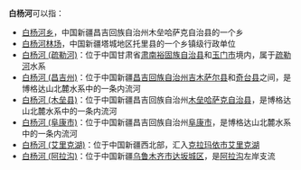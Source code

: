 '''白杨河'''可以指：
*[[白杨河乡|白杨河乡]]，中国新疆昌吉回族自治州木垒哈萨克自治县的一个乡
*[[白杨河林场|白杨河林场]]，中国新疆塔城地区托里县的一个乡镇级行政单位
*[[白杨河_(疏勒河)|白杨河 (疏勒河)]]：位于中国甘肃省[[肃南裕固族自治县|肃南裕固族自治县]]和[[玉门市|玉门市]]境内，属于[[疏勒河|疏勒河]]水系
*[[白杨河_(昌吉州)|白杨河 (昌吉州)]]：位于中国新疆[[昌吉回族自治州|昌吉回族自治州]][[吉木萨尔县|吉木萨尔县]]和[[奇台县|奇台县]]之间，是博格达山北麓水系中的一条内流河
*[[白杨河_(木垒县)|白杨河 (木垒县)]]：位于中国新疆昌吉回族自治州[[木垒哈萨克自治县|木垒哈萨克自治县]]，是博格达山北麓水系中的一条内流河
*[[白杨河_(阜康市)|白杨河 (阜康市)]]：位于中国新疆昌吉回族自治州[[阜康市|阜康市]]，是博格达山北麓水系中的一条内流河
*[[白杨河_(艾里克湖)|白杨河 (艾里克湖)]]：位于中国新疆西北部，汇入[[克拉玛依市|克拉玛依市]][[艾里克湖|艾里克湖]]
*[[白杨河_(阿拉沟)|白杨河 (阿拉沟)]]：位于中国新疆[[乌鲁木齐市|乌鲁木齐市]][[达坂城区|达坂城区]]，是[[阿拉沟|阿拉沟]]左岸支流
{{Disambig|Cat=三字中国地名消歧义|B}}